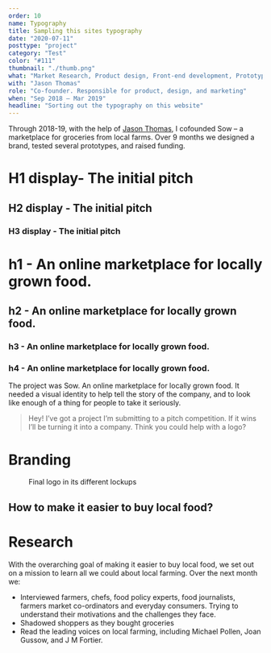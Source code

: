 ```yaml
---
order: 10
name: Typography
title: Sampling this sites typography
date: "2020-07-11"
posttype: "project"
category: "Test"
color: "#111"
thumbnail: "./thumb.png"
what: "Market Research, Product design, Front-end development, Prototyping"
with: "Jason Thomas"
role: "Co-founder. Responsible for product, design, and marketing"
when: "Sep 2018 – Mar 2019"
headline: "Sorting out the typography on this website"
---
```


Through 2018-19, with the help of [Jason Thomas](https://jft.nyc), I cofounded Sow – a marketplace for groceries from local farms. Over 9 months we designed a brand, tested several prototypes, and raised funding.

<h1 class="display">H1 display- The initial pitch</h1>
<h2 class="display">H2 display - The initial pitch</h2>
<h3 class="display">H3 display - The initial pitch</h3>

# h1 - An online marketplace for locally grown food.

## h2 - An online marketplace for locally grown food.

### h3 - An online marketplace for locally grown food.

### h4 - An online marketplace for locally grown food.

The project was Sow. An online marketplace for locally grown food. It needed a visual identity to help tell the story of the company, and to look like enough of a thing for people to take it seriously.

> Hey! I’ve got a project I’m submitting to a pitch competition. If it wins I’ll be turning it into a company. Think you could help with a logo?

# Branding

<figure>
<!-- <img src="./sow-casestudy-01.png" title="Final logo in its different lockups"/> -->
<figcaption>Final logo in its different lockups</figcaption>
</figure>

<h2 class="display">How to make it easier to buy local food?</h2>

# Research

With the overarching goal of making it easier to buy local food, we set out on a mission to learn all we could about local farming. Over the next month we:

- Interviewed farmers, chefs, food policy experts, food journalists, farmers market co-ordinators and everyday consumers. Trying to understand their motivations and the challenges they face.
- Shadowed shoppers as they bought groceries
- Read the leading voices on local farming, including Michael Pollen, Joan Gussow, and J M Fortier.
